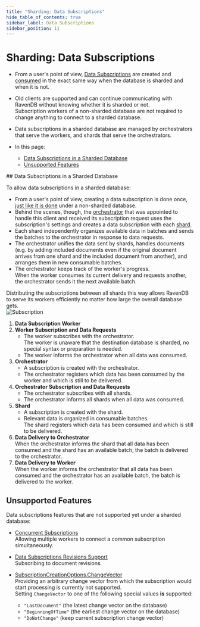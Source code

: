```yaml
---
title: "Sharding: Data Subscriptions"
hide_table_of_contents: true
sidebar_label: Data Subscriptions
sidebar_position: 11
---
```



# Sharding: Data Subscriptions
<Admonition type="note" title="">

* From a user's point of view, [Data Subscriptions](../client-api/data-subscriptions/what-are-data-subscriptions.mdx) 
  are created and [consumed](../client-api/data-subscriptions/consumption/how-to-consume-data-subscription.mdx) 
  in the exact same way when the database is sharded and when it is not.  
  
* Old clients are supported and can continue communicating with RavenDB 
  without knowing whether it is sharded or not.  
  Subscription workers of a non-sharded database are not required to change 
  anything to connect to a sharded database.  

* Data subscriptions in a sharded database are managed by orchestrators 
  that serve the workers, and shards that serve the orchestrators.  

* In this page:  
  * [Data Subscriptions in a Sharded Database](../sharding/subscriptions.mdx#data-subscriptions-in-a-sharded-database)  
  * [Unsupported Features](../sharding/subscriptions.mdx#unsupported-features)  

</Admonition>
## Data Subscriptions in a Sharded Database

To allow data subscriptions in a sharded database:  

* From a user's point of view, creating a data subscription is 
  done once, [just like it is done](../client-api/data-subscriptions/creation/how-to-create-data-subscription.mdx) 
  under a non-sharded database.  
* Behind the scenes, though, the [orchestrator](../sharding/overview.mdx#client-server-communication) 
  that was appointed to handle this client and received its 
  subscription request uses the subscription's settings and 
  creates a data subscription with each [shard](../sharding/overview.mdx#shards).  
* Each shard independently organizes available data in batches 
  and sends the batches to the orchestrator in response to data 
  requests.  
* The orchestrator unifies the data sent by shards, handles 
  documents (e.g. by adding included documents even if the 
  original document arrives from one shard and the included 
  document from another), and arranges them in new consumable 
  batches.  
* The orchestrator keeps track of the worker's progress.  
  When the worker consumes its current delivery and requests 
  another, the orchestrator sends it the next available batch.  

Distributing the subscriptions between all shards this way 
allows RavenDB to serve its workers efficiently no matter 
how large the overall database gets.  
![Subscription](./assets/subscriptions.png)

1. **Data Subscription Worker**  
2. **Worker Subscription and Data Requests**  
    * The worker subscribes with the orchestrator.  
      The worker is unaware that the destination database is sharded, 
      no special syntax or preparation is needed.  
    * The worker informs the orchestrator when all data was consumed.  
3. **Orchestrator**  
    * A subscription is created with the orchestrator.  
    * The orchestrator registers which data has been consumed by the worker 
      and which is still to be delivered.  
4. **Orchestrator Subscription and Data Requests**  
    * The orchestrator subscribes with all shards.  
    * The orchestrator informs all shards when all data was consumed.  
5. **Shard**  
    * A subscription is created with the shard.  
    * Relevant data is organized in consumable batches.  
      The shard registers which data has been consumed and which is still 
      to be delivered.  
6. **Data Delivery to Orchestrator**  
   When the orchestrator informs the shard that all data has been consumed 
   and the shard has an available batch, the batch is delivered to the orchestrator.  
6. **Data Delivery to Worker**  
   When the worker informs the orchestrator that all data has been consumed 
   and the orchestrator has an available batch, the batch is delivered to the worker.  



## Unsupported Features

Data subscriptions features that are not supported yet under a sharded database:  

* [Concurrent Subscriptions](../client-api/data-subscriptions/concurrent-subscriptions.mdx)  
  Allowing multiple workers to connect a common subscription simultaneously.  
* [Data Subscriptions Revisions Support](../client-api/data-subscriptions/advanced-topics/subscription-with-revisioning.mdx)  
  Subscribing to document revisions.  
* [SubscriptionCreationOptions.ChangeVector](../client-api/data-subscriptions/creation/api-overview.mdx#subscriptioncreationoptions&lt;t&gt;)  
  Providing an arbitrary change vector from which the subscription would start processing 
  is currently not supported.  
  <Admonition type="note" title="">
  Setting `ChangeVector` to one of the following special values **is** supported:  
   
   * `"LastDocument"` (the latest change vector on the database)  
   * `"BeginningOfTime"` (the earliest change vector on the database)  
   * `"DoNotChange"` (keep current subscription change vector)  
  </Admonition>




